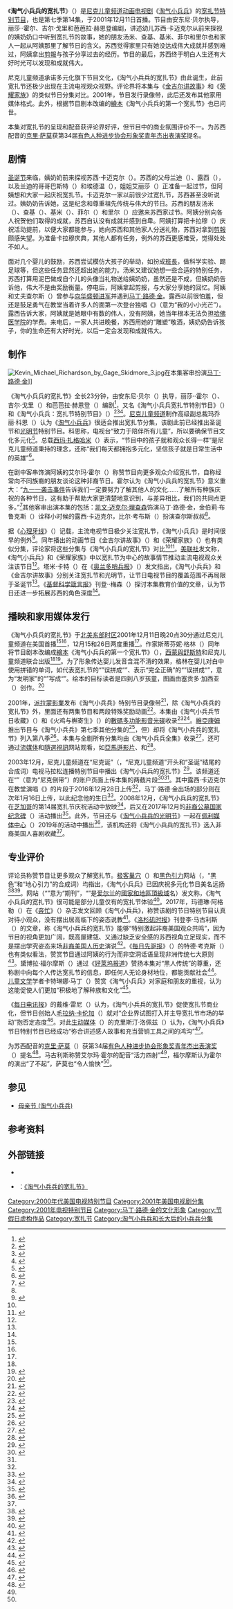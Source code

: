 {{noteTA
|G1=Movie
|G2=TV
}}
{{Infobox television episode
| title          = 淘气小兵兵的宽扎节
| series         = [[小淘氣_(動畫)|淘气小兵兵]]
| image          =
| alt            =
| caption        =
| season         = 七
| episode        = 14
| editor         =
| production     =
| airdate        = 2001年12月11日
| release_date   =
| writer         = {{Plainlist|
* 丽莎·{{lang|en|D}}·霍尔
* 吉尔·戈里
* 芭芭拉·赫恩登
}}
| director       = [[安东尼·贝尔|安东尼·贝尔]]
| length         = 23分钟
| guests         = {{Plainlist|
* [[艾尔玛·霍尔|艾尔玛·霍尔]]饰{{lang|en|T}}阿姨
* [[凯文·迈克尔·理查森|凯文·迈克尔·理查森]]饰[[马丁·路德·金|马丁·路德·金]]
* [[金伯莉·布鲁克斯|金伯莉·布鲁克斯]]饰小时候的露西·卡迈克尔
* [[比尔·考布斯|比尔·考布斯]]饰查尔斯叔叔
* 埃夫·伊默曼饰电台播音员
* 辛西娅·凯特·亨特饰合唱团独唱
}}
| music          = 《{{lang|en|[[This_Little_Light_of_Mine|This Little Light of Mine]]}}》
| season_article = 淘气小兵兵 (第七季)
| episode_list   = 淘气小兵兵分集名单
| prev           = 街谈巷议
| next           = 学前迷惑
}}

《'''淘气小兵兵的宽扎节'''》（{{lang-en|''A Rugrats Kwanzaa''}}）是[[尼克儿童频道|尼克儿童频道]][[動畫劇集|动画电视剧]]《[[淘气小兵兵|淘气小兵兵]]》的[[宽扎节|宽扎节]][[电视特别节目|特别节目]]，也是第七季第14集，于2001年12月11日首播。节目由安东尼·贝尔执导，丽莎·{{lang|en|D}}·霍尔、吉尔·戈里和芭芭拉·赫恩登编剧，讲述幼儿苏西·卡迈克尔从前来探视的姨奶奶口中听到宽扎节的故事，她的朋友汤米、查基、基米、菲尔和里尔也和家人一起从{{lang|en|T}}阿姨那里了解节日的含义。苏西觉得家里只有她没达成伟大成就并感到难过，{{lang|en|T}}阿姨拿出[[剪報|剪報]]与孩子分享过去的经历。节目的最后，苏西终于明白人生还有大好时光可以发现和成就伟大。

尼克儿童频道承诺多元化旗下节目文化，《淘气小兵兵的宽扎节》由此诞生，此前宽扎节还极少出现在主流电视观众视野。评论界将本集与《[[金吉尔讲故事|金吉尔讲故事]]》和《[[荣耀家族|荣耀家族]]》的类似节日分集对比。2001年，节目发行{{lang|en|[[家用录像系统|VHS]]}}录像带，此后还发布其他家用媒体格式。此外，根据节目剧本改编的[[繪本|繪本]]《淘气小兵兵的第一个宽扎节》也已问世。

本集对宽扎节的呈现和配音获评论界好评，但节目中的商业氛围评价不一。为苏西配音的[[克里·萨莫|克里·萨莫]]获第34届[[有色人种进步协会形象奖|有色人种进步协会形象奖]][[有色人种进步协会形象奖电视类青年杰出表演奖|青年杰出表演奖]]提名。

== 剧情 ==
[[圣诞节|圣诞节]]来临，姨奶奶{{lang|en|T}}前来探视苏西·卡迈克尔（{{lang|en|Susie Carmichael}}）。苏西的父母兰迪（{{lang|en|Randy}}）、露西（{{lang|en|Lucy}}），以及兰迪的哥哥巴斯特（{{lang|en|Buster}}）和埃德温（{{lang|en|Edwin}}），姐姐艾丽莎（{{lang|en|Alisa}}）正准备一起过节，但{{lang|en|T}}阿姨想和大家一起庆祝宽扎节。卡迈克尔一家以前很少过宽扎节，苏西甚至没听说过。姨奶奶告诉她，这是纪念和尊重祖先传统与伟大的节日。苏西的朋友汤米（{{lang|en|Tommy}}）、查基（{{lang|en|Chuckie}}）、基米（{{lang|en|Kimi}}）、菲尔（{{lang|en|Phil}}）和里尔（{{lang|en|Lil}}）应邀来苏西家过节。{{lang|en|T}}阿姨分别向各人祝贺他们取得的成就，苏西自认没有成就并感到自卑。{{lang|en|T}}阿姨打算把卡拉穆（{{lang|en|Karamu}}）庆祝活动提前，以便大家都能参与，她向苏西和其他家人分送礼物，苏西对拿到[[剪報|剪報]]颇感失望。为准备卡拉穆庆典，其他人都有任务，例外的苏西更感难受，觉得处处不如人。

面对几个婴儿的鼓励，苏西尝试模仿大孩子的举动，如扮成[[班長|班長]]，做科学实验、踢足球等，但这些任务显然还超出她的能力。汤米又建议她想一些合适的特别任务，苏西打算用泥巴做成自个儿的头像当礼物送给姨奶奶，虽然还是不成，但姨奶奶告诉他，伟大不是由奖励衡量。停电后，{{lang|en|T}}阿姨拿起剪报，与大家分享她的回忆。{{lang|en|T}}阿姨和丈夫查尔斯（{{lang|en|Charles}}）曾参与[[向华盛顿进军|向华盛顿进军]]并遇到[[马丁·路德·金|马丁·路德·金]]。露西以前很怕羞，但还是鼓足勇气在教堂当着许多人的面第一次登台独唱《{{lang|en|[[This_Little_Light_of_Mine|This Little Light of Mine]]}}》（意为“我的小小光芒”）。露西告诉大家，{{lang|en|T}}阿姨就是她眼中有数的伟人，没有{{lang|en|T}}阿姨，她当年根本无法负担[[哈佛医学院|哈佛医学院]]的学费。来电后，一家人共进晚餐，苏西用她的“雕塑”敬酒，姨奶奶告诉孩子，你的生命还有大好时光，以后一定会发现和成就伟大。

== 制作 ==
[[File:Kevin_Michael_Richardson_by_Gage_Skidmore_3.jpg|thumb]]在本集客串扮演[[马丁·路德·金|马丁·路德·金]]]]

《淘气小兵兵的宽扎节》全长23分钟，由安东尼·贝尔（{{lang|en|Anthony Bell}}）执导，丽莎·{{lang|en|D}}·霍尔（{{lang|en|Lisa D. Hall}}）、吉尔·戈里（{{lang|en|Jill Gorey}}）和芭芭拉·赫恩登（{{lang|en|Barbara Herndon}}）编剧<ref name="Paley1">{{Cite web | url = https://www.paleycenter.org/collection/item/?q=michael&p=467&item=B:93609 | title = Rugrats: A Rugrats Kwanzaa (TV) | website = Paley Center for Media | deadurl = no | archive-url = https://web.archive.org/web/20190117051121/https://www.paleycenter.org/collection/item/?q=michael&p=467&item=B:93609 | archive-date = 2019-01-17}}</ref>，又名《淘气小兵兵宽扎节特别节目》（''{{lang|en|A Rugrats Kwanzaa Special}}''）和《淘气小兵兵：宽扎节特别节目》（''{{lang|en|Rugrats: The Kwanzaa Special}}''）<ref name="Book2">{{cite book | last = Meehan | first = Eileen R. | title = Why TV is Not Our Fault: Television Programming, Viewers, and Who's Really in Control | year = 2005 | publisher = Rowman & Littlefield | location = Lanham | isbn = 978-0-7425-2486-6 | ref = Meehan2005 | page = 87}}</ref><ref name="Book3">{{cite book | last = McCann | first = Bob | title = Encyclopedia of African American Actresses in Film and Television | year = 2009 | publisher = [[麥克法蘭公司出版社|McFarland & Company]] | location = Jefferson | page = 146 | isbn = 978-0-7864-3790-0 | ref = McCann2009}}</ref><ref name="First1">{{Cite web | url = https://www.cbsnews.com/news/tvs-holiday-lineup-a-z/ | title = TV's Holiday Lineup, A–Z | last = Collins | first = Dan | date = 2002-12-06 | website = [[CBS新聞|CBS News]] | deadurl = no | archive-url = https://web.archive.org/web/20190417205346/https://www.cbsnews.com/news/tvs-holiday-lineup-a-z/ | archive-date = 2019-04-17}}</ref>。[[尼克儿童频道|尼克儿童频道]]制作高级副总裁玛乔丽·科恩（{{lang|en|Marjorie Cohn}}）认为《[[小淘氣_(動畫)|淘气小兵兵]]》很适合推出宽扎节分集，该剧此前已经推出圣诞节和[[光明节|光明节]]特别节目。科恩称，电视台“致力于陪伴所有儿童”，所以要确保节目文化多元化<ref name="Source1">{{Cite news | deadurl = no | archiveurl = https://web.archive.org/web/20190417181848/https://azdailysun.com/kids-shows-rugrats-proud-family-take-lighthearted-but-heartfelt-look/article_018dbc14-4c87-5e87-bc77-1ba3bf2fbb3a.html | archivedate = 2019-04-17 | url = https://azdailysun.com/kids-shows-rugrats-proud-family-take-lighthearted-but-heartfelt-look/article_018dbc14-4c87-5e87-bc77-1ba3bf2fbb3a.html | title = Kids' shows 'Rugrats,' 'Proud Family' take lighthearted but heartfelt look at Kwanzaa | last = Elber | first = Lynn | date = 2001-12-06 | newspaper = Arizona Daily Sun}}</ref>。总载[[西玛·扎格哈米|西玛·扎格哈米]]（{{lang|en|Cyma Zarghami}}）表示，“节目中的孩子就和观众长得一样”是尼克儿童频道秉持的理念，还称“我们每天都拥抱多元化，坚信孩子就是日常生活中的英雄”<ref name="Source17">{{Cite news | url = https://www.csmonitor.com/2001/1207/p17s1-altv.html | title = CA harvest of holiday shows worth watching | last = Mason | first = M.S. | date = 2001-12-07 | newspaper = [[基督科学箴言报|The Christian Science Monitor]] | deadurl = no | archive-url = https://web.archive.org/web/20190417185743/https://www.csmonitor.com/2001/1207/p17s1-altv.html | archive-date = 2019-04-17}}</ref>。

在剧中客串饰演{{lang|en|T}}阿姨的艾尔玛·霍尔（{{lang|en|Irma P. Hall}}）称赞节目向更多观众介绍宽扎节，自称经常向不同族裔的朋友谈论这种非裔节日。霍尔认为《淘气小兵兵的宽扎节》意义重大：“[[九一一袭击事件|九一一袭击事件]]告诉我们一定要努力了解其他人的文化……了解所有种族庆祝的各种节日，这有助于帮助大家更清楚地意识到，与差异相比，我们的共同点更多。”<ref name="Source18">{{Cite news | work = lawrence.com | url = http://www.lawrence.com/news/2001/dec/09/animated_kwanzaa/?print | title = Animated Kwanzaa specials to air | date = 2001-12-09 | agency = [[美联社|Associated Press]] | deadurl = no | archive-date = 2019-01-19 | archive-url = https://web.archive.org/web/20190119120955/http://www.lawrence.com/news/2001/dec/09/animated_kwanzaa/?print}}</ref>其他客串出演本集的包括：[[凯文·迈克尔·理查森|凯文·迈克尔·理查森]]饰演马丁·路德·金，金伯莉·布鲁克斯（{{lang|en|Kimberly Brooks}}）诠释小时候的露西·卡迈克尔，比尔·考布斯（{{lang|en|Bill Cobbs}}）扮演查尔斯叔叔<ref name="Paley1" />。

据《[[心理牙线|心理牙线]]》（''{{lang|en|Mental Floss}}''）记载，主流电视节目极少关注宽扎节，《淘气小兵兵》是时间很早的例外<ref name="Source5">{{Cite web | url = https://www.mentalfloss.com/article/29603/lessons-kwanzaa-taught-tv | title = The Lessons of Kwanzaa, as Taught by TV | last = Garrison | first = Laura Turner | date = 2011-12-29 | website = Mental Floss | deadurl = no | archive-url = https://web.archive.org/web/20190811131738/http://mentalfloss.com/article/29603/lessons-kwanzaa-taught-tv | archive-date = 2019-08-11}}</ref>。同年播出的动画节目《金吉尔讲故事》（''{{lang|en|As Told by Ginger}}''）和《荣耀家族》（''{{lang|en|The Proud Family}}''）也有类似分集，评论家将这些分集与《淘气小兵兵的宽扎节》对比<ref name="Source18" /><ref name="Source16">{{Cite news | url = https://www.orlandosentinel.com/news/os-xpm-2001-12-09-0112050399-story.html | title = Celebrate the Season's Diversity | last = Carter | first = Tammy | date = 2001-12-09 | newspaper = Orlando Sentinel | deadurl = no | archive-url = https://web.archive.org/web/20190327090813/https://www.orlandosentinel.com/news/os-xpm-2001-12-09-0112050399-story.html | archive-date = 2019-03-27}}</ref>。[[美联社|美联社]]发文称，《淘气小兵兵》和《荣耀家族》中以宽扎节为中心的故事情节推动主流电视观众关注该节日<ref name="Source18" />。塔米·卡特（{{lang|en|Tammy Carter}}）在《[[奥兰多哨兵报|奥兰多哨兵报]]》（''{{lang|en|Orlando Sentinel}}''）发文指出，《淘气小兵兵》和《金吉尔讲故事》分别关注宽扎节和光明节，让节日电视节目的覆盖范围不再局限于圣诞节<ref name="Source16" />。《[[基督科学箴言报|基督科学箴言报]]》刊登{{lang|en|M}}·{{lang|en|S}}·梅森（{{lang|en|M. S. Mason}}）探讨本集教育价值的文章，认为节日还进一步拓展苏西的角色深度<ref name="Source17" />。

== 播映和家用媒体发行 ==
{{external media
|video1="[https://www.youtube.com/watch?v=9LQOgbJjI1Q 露西·卡迈克尔演唱《{{lang|en|This Little Light of Mine}}》]
|video2="[https://www.youtube.com/watch?v=7XQvz1nq1wk 马丁·路德·金出场片场]
}}
《淘气小兵兵的宽扎节》于[[北美东部时区|北美东部时区]]2001年12月11日晚20点30分通过尼克儿童频道在美国首播<ref name="Paley1" /><ref name="Source1" />，12月15和26日两度重播<ref name="Source1" />。作家斯蒂芬妮·格林（{{lang|en|Stephanie Greene}}）同年将节目剧本改编成[[繪本|繪本]]《淘气小兵兵的第一个宽扎节》（{{lang|en|''The Rugrats' First Kwanzaa''}}），[[西蒙與舒斯特|西蒙與舒斯特]]和尼克儿童频道联合出版<ref name="Book1" /><ref name="Source19">{{Cite book | title = The Rugrats' first Kwanzaa | website = [[WorldCat|WorldCat]] | oclc = 48164751}}</ref>。为了形象传达婴儿发音含混不清的效果，格林在婴儿对白中使用拼错的单词，如代表宽扎节的“{{lang|en|Kwanzaa}}”误拼成“{{lang|en|Kwonzo}}”、表示“完全正确”的“{{lang|en|exactly}}”误拼成“{{lang|en|eggsackly}}”，意为“发明家”的“{{lang|en|inventor}}”写成“{{lang|en|imbentor}}”。绘本的目标读者是四到八岁孩童，图画由塞贡多·加西亚（{{lang|en|Segundo Garcia}}）创作。<ref name="Book1">{{cite book | last = Blass | first = Rosanne J. | title = Celebrate with Books: Booktalks for Holidays and Other Occasions | year = 2005 | publisher = Libraries Unlimited | location = Santa Barbara | isbn = 978-1-59158-076-8 | ref = Blass2005 | pages = 185{{en dash}}186 | url = https://archive.org/details/celebratewithboo0000blas | accessdate = 2020-08-23}}</ref>

2001年，[[派拉蒙影業|派拉蒙影業]]发布《淘气小兵兵》特别节目{{lang|en|[[家用录像系统|VHS]]}}录像带<ref name="BookCraddock">{{cite book | last = Craddock | first = James M. | title = Video Source Book: Video program listings J–T | year = 2006 | publisher = Gale | location = Farmington Hills | page = 2443 | isbn = 978-1-4103-2499-3 | ref = Craddock2006}}</ref>，除《淘气小兵兵的宽扎节》外，里面还有两集节目和两段特殊奖励动画<ref name="Release3">{{Cite book | title = Rugrats: Kwanzaa | website = WorldCat | oclc = 48012849}}</ref>。本集由《淘气小兵兵节日收藏》（{{lang|en|''Rugrats, Holiday Collection!''}}）和《火鸡与槲寄生》（{{lang|en|''Turkey and Mistletoe''}}）的[[數碼多功能影音光碟|數碼多功能影音光碟]]收录<ref name="Release4">{{Cite web | url = https://itunes.apple.com/us/tv-season/rugrats-holiday-collection/id401010087 | title = Rugrats, Holiday Collection! | website = [[ITunes_Store|iTunes Store]] | deadurl = no | archive-date = 2019-09-21 | archive-url = https://web.archive.org/web/20190921225417/https://itunes.apple.com/us/tv-season/rugrats-holiday-collection/id401010087}}</ref><ref name="Release1">{{Cite book | title = Turkey and mistletoe | website = WorldCat | oclc = 56403512}}</ref>。[[維亞康姆|維亞康姆]]推出节目与《淘气小兵兵》第七季其他分集的{{lang|en|DVD}}<ref name="Release2">{{Cite book | title = Rugrats. Season 7 | website = WorldCat | oclc = 879641910}}</ref>，但{{lang|en|[[ITunes_Store|iTunes Store]]}}）却将《淘气小兵兵的宽扎节》列入第八季<ref name="Release5">{{Cite web | url = https://itunes.apple.com/us/tv-season/rugrats-season-8/id867186184 | title = Rugrats, Season 8 | archive-url = https://web.archive.org/web/20190621230440/https://itunes.apple.com/us/tv-season/rugrats-season-8/id867186184 | website = iTunes Store | deadurl = no | archive-date = 2019-06-21}}</ref>。本集与全剧所有分集均由《淘气小兵兵全集》收录<ref name="Release6">{{Cite web | url = https://itunes.apple.com/us/tv-season/rugrats-the-complete-series/id1436521054 | title = Rugrats, The Complete Series | website = iTunes Store | deadurl = no | archive-url = https://web.archive.org/web/20200421103824/https://itunes.apple.com/us/tv-season/rugrats-the-complete-series/id1436521054 | archive-date = 2020-04-21}}</ref>，还可通过[[流媒体|流媒体]]和[[隨選視訊|隨選視訊]]网站观看，如[[亞馬遜影片|亞馬遜影片]]、{{lang|en|[[Hulu|Hulu]]}}和{{lang|en|[[Google_Play|Google Play]]}}<ref name="TVG1">{{Cite web | url = https://www.tvguide.com/tvshows/rugrats-2002/episode-41-season-8/quiet-please/191757/ | title = Rugrats | website = [[电视指南_(美国杂志)|TV Guide]] | deadurl = yes | accessdate = 2019-04-17 | archive-url = https://web.archive.org/web/20190417181912/https://www.tvguide.com/tvshows/rugrats-2002/episode-41-season-8/quiet-please/191757/ | archive-date = 2019-04-17}}</ref>。

2003年12月，尼克儿童频道在“尼克诞”（{{lang|en|Nickmas}}，“尼克儿童频道”开头和“圣诞”结尾的合成词）电视马拉松连播特别节目中播出《淘气小兵兵的宽扎节》<ref name="Release7">{{Cite web | url = https://www.awn.com/news/nickelodeon-deliver-nickmas-holiday-specials | title = Nickelodeon To Deliver 'Nickmas' Holiday Specials | last = Baisley | first = Sarah | date = 2003-12-16 | website = Animation World Network | deadurl = no | archive-url = https://web.archive.org/web/20190921225319/https://www.awn.com/news/nickelodeon-deliver-nickmas-holiday-specials | archive-date = 2019-09-21}}</ref>。该频道还在“{{lang|en|NickRewind}}”（意为“尼克倒带”）的{{lang|en|[[YouTube|YouTube]]}}账户页面上传本集的两截片段<ref name="YouTube1">{{Cite web | url = https://www.youtube.com/watch?v=9LQOgbJjI1Q | title = Lucy Carmichael sings 'This Little Light of Mine' | date = 2016-12-28 | website = [[YouTube|YouTube]] (NickRewind) | deadurl = no | archive-url = https://web.archive.org/web/20190117102343/https://www.youtube.com/watch?v=9LQOgbJjI1Q | archive-date = 2019-01-17}}</ref><ref name="Source11" />。其中露西·卡迈克尔在教堂演唱《{{lang|en|This Little Light of Mine}}》的片段于2016年12月28日上传<ref name="YouTube1" />，马丁·路德·金出场的部分则在次年1月16日上传，以此纪念他的生日<ref name="Source11">{{Cite web | url = https://www.youtube.com/watch?v=7XQvz1nq1wk | title = Martin Luther King Jr. on Rugrats | date = 2017-01-16 | website = YouTube (NickRewind) | deadurl = no | archive-url = https://web.archive.org/web/20190116121829/https://www.youtube.com/watch?v=7XQvz1nq1wk | archive-date = 2019-01-16}}</ref>。2008年12月，《淘气小兵兵的宽扎节》在[[芝加哥|芝加哥]]的第14届宽扎节庆祝活动中放映<ref name="CST1">{{Cite web | url = https://www.pressreader.com/usa/chicago-sun-times/20081226/283261683710276 | title = Youth is served in Kwanzaa celebration at MXC | last = Burklow | first = Jennifer | date = 2008-12-26 | newspaper = [[芝加哥太陽報|Chicago Sun-Times]] | deadurl = no | archive-url = https://web.archive.org/web/20190417181911/https://www.pressreader.com/usa/chicago-sun-times/20081226/283261683710276 | archive-date = 2019-04-17}}</ref>，后又在2017年12月的[[非裔公墓国家纪念碑|非裔公墓国家纪念碑]]（{{lang|en|African Burial Ground National Monument}}）活动播出<ref name="BW1">{{Cite web | url = https://www.broadwayworld.com/article/Celebrate-Kwanzaa-With-African-Burial-Ground-This-December-20171201 | title = Celebrate Kwanzaa With African Burial Ground This December | date = 2017-12-01 | website = BroadwayWorld | deadurl = no | archive-url = https://web.archive.org/web/20190417181758/https://www.broadwayworld.com/article/Celebrate-Kwanzaa-With-African-Burial-Ground-This-December-20171201 | archive-date = 2019-04-17}}</ref>。此外，节目还与《[[淘气小兵兵的光明节|淘气小兵兵的光明节]]》一起在[[佩利媒体中心|佩利媒体中心]]（{{lang|en|Paley Center for Media}}）2019年的活动中播出<ref name="NYT1">{{Cite news | url = https://www.nytimes.com/2019/01/03/arts/events-for-children-in-nyc-this-week.html | title = 8 Things to Do With Your Kids in N.Y.C. This Weekend | last = Graeber | first = Laurel | date = 2019-01-03 | newspaper = [[纽约时报|The New York Times]] | deadurl = no | archive-url = https://web.archive.org/web/20190417191607/https://www.nytimes.com/2019/01/03/arts/events-for-children-in-nyc-this-week.html | archive-date = 2019-04-17}}</ref>，该机构还将《淘气小兵兵的宽扎节》选入非裔美国人喜剧收藏<ref name="Paley1" />。

== 专业评价 ==
评论员称赞节目让更多观众了解宽扎节。[[极客巢穴|极客巢穴]]（{{lang|en|Den of Geek}}）和[[黑色引力|黑色引力]]网站（{{lang|en|Blavity}}，“黑色”和“地心引力”的合成词）均指出，《淘气小兵兵》已因庆祝多元化节日美名远扬<ref name="Source4">{{Cite web | url = https://blavity.com/top-5-moments-kwanzaa-television-remember | title = Do You Remember These Top 5 Moments Of Kwanzaa In Television? | last = E | first = Nita | date = 2018-12 | website = Blavity | deadurl = no | archive-url = https://web.archive.org/web/20200603234033/https://blavity.com/top-5-moments-kwanzaa-television-remember/ | archive-date = 2020-06-03}}</ref><ref name="Source9">{{Cite web | url = https://www.denofgeek.com/tv/top-100-christmas-tv-episodes-ever-80-61/ | title = The top 100 Christmas TV episodes ever: 80–61 | last = Mead | first = Wesley | date = 2018-12-11 | website = Den of Geek | deadurl = no | archive-url = https://web.archive.org/web/20190417181858/https://www.denofgeek.com/tv/christmas-tv/38235/top-100-christmas-tv-episodes-ever-80-61 | archive-date = 2019-04-17}}</ref>。{{lang|en|[[TheJournal.ie|TheJournal.ie]]}}网站（“{{lang|en|The Journal}}”意为“期刊”，“{{lang|en|[[.ie|.ie]]}}”是[[爱尔兰|爱尔兰]]的[[國家和地區頂級域|國家和地區頂級域]]名）发文称，《淘气小兵兵的宽扎节》很可能是部分儿童仅有的宽扎节体验<ref name="Source6">{{Cite web | url = https://www.dailyedge.ie/life-lessons-in-rugrats-3471411-Jun2017/ | title = 8 serious life lessons that The Rugrats can offer both kids and adults | date = 2017-06-30 | website = TheJournal.ie | deadurl = no | archive-url = https://web.archive.org/web/20200526091641/https://www.dailyedge.ie/life-lessons-in-rugrats-3471411-Jun2017/ | archive-date = 2020-05-26}}</ref>。2017年，玛德琳·阿格勒（{{lang|en|Madeleine Aggeler}}）在《[[奔忙_(杂志)|奔忙]]》（''{{lang|en|Bustle}}''）杂志发文回顾《淘气小兵兵》，称赞该剧的节日特别节目认真对待小观众，没有摆出居高临下的姿态说教<ref name="Source7">{{Cite journal | url = https://www.bustle.com/p/lets-talk-about-how-rugrats-was-actually-progressive-af-66168 | title = Let's Talk About How 'Rugrats' Was Actually Progressive AF | last = Aggeler | first = Madeleine | date = 2017-07-07 | journal = Bustle | deadurl = no | archive-url = https://web.archive.org/web/20190417182800/https://www.bustle.com/p/lets-talk-about-how-rugrats-was-actually-progressive-af-66168 | archive-date = 2019-04-17}}</ref>。《[[洛杉矶时报|洛杉矶时报]]》刊登李·马古利斯（{{lang|en|Lee Margulies}}）的文章，称《淘气小兵兵的宽扎节》能够“特别激起非裔美国观众共鸣”，因为节目的视角更加广阔，既高屋建瓴、又通过缺乏安全感的苏西视角立足现实，而不是摆出学究姿态来场[[非裔美国人历史|非裔美国人历史]]演说<ref name="Source12">{{Cite news | url = https://www.latimes.com/archives/la-xpm-2001-dec-11-et-tips11-story.html | title = 'Rugrats' Deftly Honors Kwanzaa | last = Margulies | first = Lee | date = 2001-12-11 | newspaper = [[洛杉磯時報|Los Angeles Times]] | deadurl = no | archive-url = https://web.archive.org/web/20190116122248/http://articles.latimes.com/2001/dec/11/entertainment/et-tips11 | archive-date = 2019-01-16}}</ref>。《[[每日先驱报|每日先驱报]]》（''{{lang|en|Daily Herald}}''）的特德·考克斯（{{lang|en|Ted Cox}}）也有类似看法，赞赏节目通过{{lang|en|T}}阿姨的行为而非空洞话语呈现非洲传统七大原则<ref name="Newspaper1">{{Cite news | url = https://www.newspapers.com/image/13866388/?terms=%22A%2BRugrats%2BKwanzaa%22 | title = Cox: ''Rugrats'' always stretches its reach | last = Cox | first = Ted | date = 2001-12-11 | access-date = 2020-08-23 | location = [[芝加哥|Chicago]] | via = Newspapers.com | newspaper = Daily Herald | archive-date = 2020-08-13 | archive-url = https://web.archive.org/web/20200813033300/https://www.newspapers.com/image/13866388/?terms=%22A%2BRugrats%2BKwanzaa%22 | dead-url = no }}{{subscription required}}</ref>。黛博拉·福尔摩斯（{{lang|en|Deborah Holmes}}）通过《[[荷里活報道|好莱坞报道]]》赞扬本集对“黑人传统”的尊重，还称剧中向每个人传达宽扎节的信息，即任何人无论身材地位，都能贡献社会<ref name="Journal2">{{Cite journal | last = Holmes | first = Deborah | date = 2001-12-10 | title = A Rugrats Kwanzaa (Cable reviews) | url = https://books.google.com.tw/books?id=g04IAQAAMAAJ&dq=&redir_esc=y | volume = 371 | issue = 13 | pages = 28+ | access-date = 2020-08-23 | journal = [[荷里活報道|The Hollywood Reporter]] | archive-url = https://web.archive.org/web/20190117160322/https://books.google.com/books?id=g04IAQAAMAAJ&dq | archive-date = 2019-01-17 | deadurl = no}}</ref>。[[儿童文学|儿童文学]]学者卡特琳娜·马丁（{{lang|en|Cathlena Martin}}）赞赏《淘气小兵兵》对家庭和朋友的重视，认为这能促使人们更加“积极地了解种族和文化”<ref name="Journal1">{{Cite journal | last = Martin | first = Cathlena | date = 2008 | title = Children's Video Games as Interactive Racialization | journal = CLCWeb: Comparative Literature and Culture | volume = 10 | issue = 2 | doi = 10.7771/1481-4374.1357}}</ref>。

《[[每日电讯报|每日电讯报]]》的戴维·雷尼（{{lang|en|David Rennie}}）认为，《淘气小兵兵的宽扎节》促使宽扎节商业化，但节日创始人[[毛拉纳·卡伦加|毛拉纳·卡伦加]]（{{lang|en|Maulana Karenga}}）就对“企业界试图打入并主导宽扎节市场的举动”抱否定态度<ref name="Negative1">{{Cite news | archive-date = 2019-04-17 | url = https://www.telegraph.co.uk/news/worldnews/northamerica/usa/1450210/Black-Christmas-under-threat-from-the-dollar.html | title = Black Christmas under threat from the dollar | last = Rennie | first = David | date = 2003-12-26 | newspaper = [[每日电讯报|The Daily Telegraph]] | deadurl = no | archive-url = https://web.archive.org/web/20190417184422/https://www.telegraph.co.uk/news/worldnews/northamerica/usa/1450210/Black-Christmas-under-threat-from-the-dollar.html}}</ref>。对此[[生动媒体|生动媒体]]（{{lang|en|Livingly Media}}）的克里斯汀·洛佩兹（{{lang|en|Kristen Lopez}}）认为，《淘气小兵兵》节日特别节目已经成功“弥合讲述感人故事和充当营销工具之间的鸿沟”<ref name="Source8">{{Cite web | url = https://www.zimbio.com/Beyond+the+Tube/articles/Kl2qqo-FU2W/Holiday+TV+Specials+Simply+Marketing+Disguise | title = How Your Favorite Christmas TV Specials Do More Than Celebrate The Season | last = Lopez | first = Kristen | date = 2018-12-06 | website = Livingly Media | deadurl = no | archive-url = https://web.archive.org/web/20190910105903/http://www.zimbio.com/Beyond+the+Tube/articles/Kl2qqo-FU2W/Holiday+TV+Specials+Simply+Marketing+Disguise | archive-date = 2019-09-10}}</ref>。

为苏西配音的[[克里·萨莫|克里·萨莫]]（{{lang|en|Cree Summer}}）获第34届[[有色人种进步协会形象奖|有色人种进步协会形象奖]][[有色人种进步协会形象奖电视类青年杰出表演奖|青年杰出表演奖]]（{{lang|en|NAACP Image Award for Outstanding Performance by a Youth}}）提名<ref name="Source15">{{Cite journal | url = https://variety.com/2001/film/awards/naacp-unveils-image-noms-1117857017/ | title = NAACP unveils Image noms | last = Stack | first = Vanessa | date = 2001-12-10 | journal = [[綜藝_(雜誌)|Variety]] | deadurl = no | archive-url = https://web.archive.org/web/20190427194601/https://variety.com/2001/film/awards/naacp-unveils-image-noms-1117857017/ | archive-date = 2019-04-27}}</ref>。马古利斯称赞艾尔玛·霍尔的配音“活力四射”<ref name="Source12" />，福尔摩斯认为霍尔的演出“了不起”，萨莫也“令人愉快”<ref name="Journal2" />。

== 参见 ==
{{portal|电视}}
* [[母亲节_(淘气小兵兵)|母亲节 (淘气小兵兵)]]

== 参考资料 ==
{{Reflist|30em}}

== 外部链接 ==
* {{IMDb episode|0308823|title=淘气小兵兵的宽扎节}}
* {{lang|en|[[TV.com|TV.com]]}}：[http://www.tv.com/shows/rugrats/a-rugrats-kwanzaa-399269/ 《淘气小兵兵的宽扎节》] {{Wayback|url=http://www.tv.com/shows/rugrats/a-rugrats-kwanzaa-399269/ |date=20190417201410 }}

{{DEFAULTSORT:Rugrats Kwanzaa, A}}
[[Category:2000年代美国电视特别节目|Category:2000年代美国电视特别节目]]
[[Category:2001年美国电视剧分集|Category:2001年美国电视剧分集]]
[[Category:2001年电视特别节目|Category:2001年电视特别节目]]
[[Category:马丁·路德·金的文化形象|Category:马丁·路德·金的文化形象]]
[[Category:节假日虚构作品|Category:节假日虚构作品]]
[[Category:宽扎节|Category:宽扎节]]
[[Category:淘气小兵兵和长大后的小兵兵分集|Category:淘气小兵兵和长大后的小兵兵分集]]
{{Good article}}